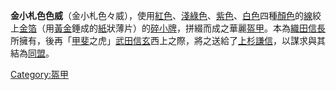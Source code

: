 {{unreferenced|time=2014-09-30T04:39:27+00:00}}
'''金小札色色威'''（金小札色々威），使用[[紅色|紅色]]、[[淺綠色|淺綠色]]、[[紫色|紫色]]、[[白色|白色]]四種[[顏色|顏色]]的[[線|線]]絞上[[金箔|金箔]]（用[[黃金|黃金]]錘成的[[紙|紙]]狀薄片）的[[碎小牌|碎小牌]]，拼綴而成之華麗[[盔甲|盔甲]]。本為[[織田信長|織田信長]]所擁有，後再「[[甲斐|甲斐]]之虎」[[武田信玄|武田信玄]]西上之際，將之送給了[[上杉謙信|上杉謙信]]，以謀求與其結為[[同盟|同盟]]。

{{Weapon-stub}}

[[Category:盔甲|Category:盔甲]]